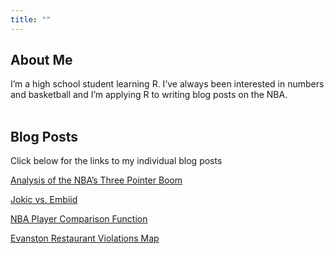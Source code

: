 ```yaml
---
title: ""
---
```


## About Me

I'm a high school student learning R. I've always been interested in numbers and basketball and I'm applying R to writing blog posts on the NBA.
<br >
<br >

## Blog Posts

Click below for the links to my individual blog posts
  
  <i class="fa-solid fa-basketball fa-2x"></i>
  <i class="fa-solid fa-chart-line fa-2x"></i>
  <a href="https://pltu06.github.io/three_pointer_blog_post.html" class="btn btn-primary" role="button">Analysis of the NBA's Three Pointer Boom</a>

  <i class="fa-solid fa-basketball fa-2x"></i>
  <i class="fa-solid fa-chart-line fa-2x"></i>
  <a href="https://pltu06.github.io/JokicvEmbiid.html" class="btn btn-primary" role="button">Jokic vs. Embiid</a>
  
  <i class="fa-solid fa-basketball fa-2x"></i>
  <i class="fa-solid fa-chart-line fa-2x"></i>
  <a href="https://pltu06.github.io/nba_player_function.html" class="btn btn-primary" role="button">NBA Player Comparison Function</a>  
  
  <i class="fa-solid fa-tree-city fa-2x"></i>
  <i class="fa-regular fa-map fa-2x"></i>
  <a href="https://pltu06.github.io/Evanston_restaurant.html" class="btn btn-primary" role="button">Evanston Restaurant Violations Map</a>  
  
